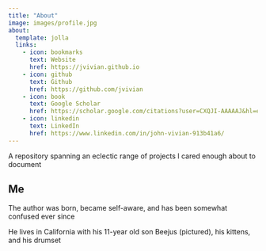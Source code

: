 ```yaml
---
title: "About"
image: images/profile.jpg
about:
  template: jolla
  links:
    - icon: bookmarks
      text: Website
      href: https://jvivian.github.io
    - icon: github
      text: Github
      href: https://github.com/jvivian
    - icon: book
      text: Google Scholar
      href: https://scholar.google.com/citations?user=CXQJI-AAAAAJ&hl=en&authuser=1
    - icon: linkedin
      text: LinkedIn
      href: https://www.linkedin.com/in/john-vivian-913b41a6/
---
```


A repository spanning an eclectic range of projects I cared enough about to document

## Me
The author was born, became self-aware, and has been somewhat confused ever since

He lives in California with his 11-year old son Beejus (pictured), his kittens, and his drumset
